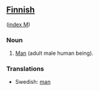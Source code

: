 ==[[Finnish]]==
([[Wiktionary:Finnish_index_m|index M]])

===Noun===

# [[Man]] (adult male human being).

===Translations===
*Swedish: [[man]]